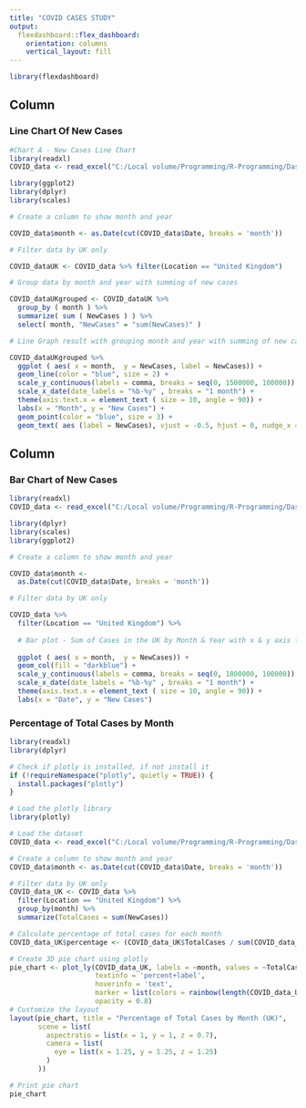 ```yaml
---
title: "COVID CASES STUDY"
output: 
  flexdashboard::flex_dashboard:
    orientation: columns
    vertical_layout: fill
---
```


```r
library(flexdashboard)
```

Column {data-width=650}
-----------------------------------------------------------------------

### Line Chart Of New Cases

```r
#Chart A - New Cases Line Chart
library(readxl)
COVID_data <- read_excel("C:/Local volume/Programming/R-Programming/Dashboard/Covid.xlsx")

library(ggplot2)
library(dplyr)
library(scales)  

# Create a column to show month and year

COVID_data$month <- as.Date(cut(COVID_data$Date, breaks = 'month'))

# Filter data by UK only

COVID_dataUK <- COVID_data %>% filter(Location == "United Kingdom")

# Group data by month and year with summing of new cases

COVID_dataUKgrouped <- COVID_dataUK %>% 
  group_by ( month ) %>% 
  summarize( sum ( NewCases ) ) %>% 
  select( month, "NewCases" = "sum(NewCases)" )

# Line Graph result with grouping month and year with summing of new cases

COVID_dataUKgrouped %>%
  ggplot ( aes( x = month,  y = NewCases, label = NewCases)) +
  geom_line(color = "blue", size = 2) +
  scale_y_continuous(labels = comma, breaks = seq(0, 1500000, 100000)) +
  scale_x_date(date_labels = "%b-%y" , breaks = "1 month") + 
  theme(axis.text.x = element_text ( size = 10, angle = 90)) +  
  labs(x = "Month", y = "New Cases") +
  geom_point(color = "blue", size = 3) +
  geom_text( aes (label = NewCases), vjust = -0.5, hjust = 0, nudge_x = -0.2)

```

Column {data-width=350}
-----------------------------------------------------------------------

### Bar Chart of New Cases

```r
library(readxl)
COVID_data <- read_excel("C:/Local volume/Programming/R-Programming/Dashboard/Covid.xlsx")

library(dplyr)
library(scales)  
library(ggplot2)

# Create a column to show month and year

COVID_data$month <-
  as.Date(cut(COVID_data$Date, breaks = 'month'))

# Filter data by UK only

COVID_data %>%
  filter(Location == "United Kingdom") %>%
  
  # Bar plot - Sum of Cases in the UK by Month & Year with x & y axis formatting
  
  ggplot ( aes( x = month,  y = NewCases)) +
  geom_col(fill = "darkblue") +
  scale_y_continuous(labels = comma, breaks = seq(0, 1800000, 100000)) +
  scale_x_date(date_labels = "%b-%y" , breaks = "1 month") +
  theme(axis.text.x = element_text ( size = 10, angle = 90)) +
  labs(x = "Date", y = "New Cases")
```

### Percentage of Total Cases by Month

```r
library(readxl)
library(dplyr)

# Check if plotly is installed, if not install it
if (!requireNamespace("plotly", quietly = TRUE)) {
  install.packages("plotly")
}

# Load the plotly library
library(plotly)

# Load the dataset
COVID_data <- read_excel("C:/Local volume/Programming/R-Programming/Dashboard/Covid.xlsx")

# Create a column to show month and year
COVID_data$month <- as.Date(cut(COVID_data$Date, breaks = 'month'))

# Filter data by UK only
COVID_data_UK <- COVID_data %>%
  filter(Location == "United Kingdom") %>%
  group_by(month) %>%
  summarize(TotalCases = sum(NewCases))

# Calculate percentage of total cases for each month
COVID_data_UK$percentage <- (COVID_data_UK$TotalCases / sum(COVID_data_UK$TotalCases)) * 100

# Create 3D pie chart using plotly
pie_chart <- plot_ly(COVID_data_UK, labels = ~month, values = ~TotalCases, type = 'pie', 
                     textinfo = 'percent+label', 
                     hoverinfo = 'text',
                     marker = list(colors = rainbow(length(COVID_data_UK$month))),
                     opacity = 0.8)
# Customize the layout
layout(pie_chart, title = "Percentage of Total Cases by Month (UK)",
       scene = list(
         aspectratio = list(x = 1, y = 1, z = 0.7),
         camera = list(
           eye = list(x = 1.25, y = 1.25, z = 1.25)
         )
       ))

# Print pie chart
pie_chart

```


